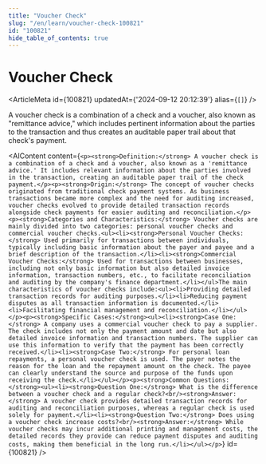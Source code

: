 ```yaml
---
title: "Voucher Check"
slug: "/en/learn/voucher-check-100821"
id: "100821"
hide_table_of_contents: true
---
```



# Voucher Check

<ArticleMeta id={100821} updatedAt={'2024-09-12 20:12:39'} alias={`[]`} />
<div className='border-solid border-b border-t-0 my-4 border-[var(--ifm-color-gray-300)]' />

A voucher check is a combination of a check and a voucher, also known as "remittance advice," which includes pertinent information about the parties to the transaction and thus creates an auditable paper trail about that check's payment.

<AIContent content={`<p><strong>Definition:</strong> A voucher check is a combination of a check and a voucher, also known as a 'remittance advice.' It includes relevant information about the parties involved in the transaction, creating an auditable paper trail of the check payment.</p><p><strong>Origin:</strong> The concept of voucher checks originated from traditional check payment systems. As business transactions became more complex and the need for auditing increased, voucher checks evolved to provide detailed transaction records alongside check payments for easier auditing and reconciliation.</p><p><strong>Categories and Characteristics:</strong> Voucher checks are mainly divided into two categories: personal voucher checks and commercial voucher checks.<ul><li><strong>Personal Voucher Checks:</strong> Used primarily for transactions between individuals, typically including basic information about the payer and payee and a brief description of the transaction.</li><li><strong>Commercial Voucher Checks:</strong> Used for transactions between businesses, including not only basic information but also detailed invoice information, transaction numbers, etc., to facilitate reconciliation and auditing by the company's finance department.</li></ul>The main characteristics of voucher checks include:<ul><li>Providing detailed transaction records for auditing purposes.</li><li>Reducing payment disputes as all transaction information is documented.</li><li>Facilitating financial management and reconciliation.</li></ul></p><p><strong>Specific Cases:</strong><ul><li><strong>Case One:</strong> A company uses a commercial voucher check to pay a supplier. The check includes not only the payment amount and date but also detailed invoice information and transaction numbers. The supplier can use this information to verify that the payment has been correctly received.</li><li><strong>Case Two:</strong> For personal loan repayments, a personal voucher check is used. The payer notes the reason for the loan and the repayment amount on the check. The payee can clearly understand the source and purpose of the funds upon receiving the check.</li></ul></p><p><strong>Common Questions:</strong><ul><li><strong>Question One:</strong> What is the difference between a voucher check and a regular check?<br/><strong>Answer:</strong> A voucher check provides detailed transaction records for auditing and reconciliation purposes, whereas a regular check is used solely for payment.</li><li><strong>Question Two:</strong> Does using a voucher check increase costs?<br/><strong>Answer:</strong> While voucher checks may incur additional printing and management costs, the detailed records they provide can reduce payment disputes and auditing costs, making them beneficial in the long run.</li></ul></p>`} id={100821} />
